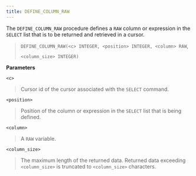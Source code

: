 ```yaml
---
title: DEFINE_COLUMN_RAW
---
```


The `DEFINE_COLUMN_RAW` procedure defines a `RAW` column or expression in the `SELECT` list that is to be returned and retrieved in a cursor.

> `DEFINE_COLUMN_RAW(<c> INTEGER, <position> INTEGER, <column> RAW`,
> 
> `<column_size> INTEGER)`

**Parameters**

`<c>`

> Cursor id of the cursor associated with the `SELECT` command.

`<position>`

> Position of the column or expression in the `SELECT` list that is being defined.

`<column>`

> A `RAW` variable.

`<column_size>`

> The maximum length of the returned data. Returned data exceeding `<column_size>` is truncated to `<column_size>` characters.
